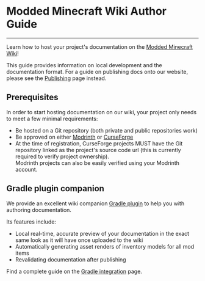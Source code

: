 # Modded Minecraft Wiki Author Guide

---

Learn how to host your project's documentation on the [Modded Minecraft Wiki](https://moddedmc.wiki)!

This guide provides information on local development and the documentation format.
For a guide on publishing docs onto our website, please see the [Publishing](portal/publishing) page instead.

## Prerequisites

In order to start hosting documentation on our wiki, your project only needs to meet a few minimal requirements:

- Be hosted on a Git repository (both private and public repositories work)
- Be approved on either [Modrinth](https://modrinth.com/) or [CurseForge](https://www.curseforge.com/)
- At the time of registration, CurseForge projects MUST have the Git repository linked as the project's source code
url (this is currently required to verify project ownership).<br/>
Modrinth projects can also be easily verified using your Modrinth account.

## Gradle plugin companion

We provide an excellent wiki companion [Gradle plugin](https://github.com/Sinytra/WikiToolkit) to help you with
authoring documentation.

Its features include:
- Local real-time, accurate preview of your documentation in the exact same look as it will have once uploaded to the wiki
- Automatically generating asset renders of inventory models for all mod items
- Revalidating documentation after publishing

Find a complete guide on the [Gradle integration](features/gradle) page.
